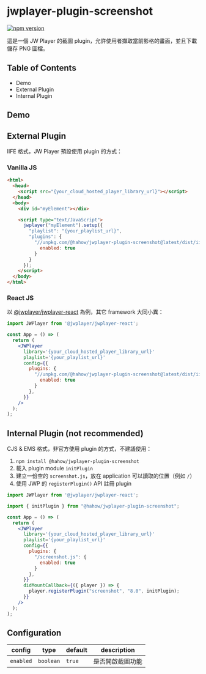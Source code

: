 
# jwplayer-plugin-screenshot

[![npm version](https://badge.fury.io/js/@hahow%2Fjwplayer-plugin-screenshot.svg)](https://badge.fury.io/js/@hahow%2Fjwplayer-plugin-screenshot)

這是一個 JW Player 的截圖 plugin，允許使用者擷取當前影格的畫面，並且下載儲存 PNG 圖檔。

## Table of Contents

- Demo
- External Plugin
- Internal Plugin

## Demo

<Story id="screenshot--screenshot" />

## External Plugin

IIFE 格式，JW Player 預設使用 plugin 的方式：

### Vanilla JS

```html
<html>
  <head>
    <script src="{your_cloud_hosted_player_library_url}"></script>
  </head>
  <body>
    <div id="myElement"></div>

    <script type="text/JavaScript">
      jwplayer("myElement").setup({
        "playlist": "{your_playlist_url}",
        "plugins": {
          "//unpkg.com/@hahow/jwplayer-plugin-screenshot@latest/dist/iife/screenshot.js": {
            enabled: true
          }
        }
      });
    </script>
  </body>
</html>
```

### React JS

以 [@jwplayer/jwplayer-react](https://github.com/jwplayer/jwplayer-react) 為例，其它 framework 大同小異：

```jsx
import JWPlayer from '@jwplayer/jwplayer-react';

const App = () => (
  return (
    <JWPlayer
      library='{your_cloud_hosted_player_library_url}'
      playlist='{your_playlist_url}'
      config={{
        plugins: {
          "//unpkg.com/@hahow/jwplayer-plugin-screenshot@latest/dist/iife/screenshot.js": {
            enabled: true
          }
        },
      }}
    />
  );
);
```

## Internal Plugin (not recommended)

CJS & EMS 格式，非官方使用 plugin 的方式，不建議使用：

1. `npm install @hahow/jwplayer-plugin-screenshot`
1. 載入 plugin module `initPlugin`
1. 建立一份空的 `screenshot.js`，放在 application 可以讀取的位置（例如 `/`）
1. 使用 JWP 的 `registerPlugin()` API 註冊 plugin

```jsx
import JWPlayer from '@jwplayer/jwplayer-react';

import { initPlugin } from "@hahow/jwplayer-plugin-screenshot";

const App = () => (
  return (
    <JWPlayer
      library='{your_cloud_hosted_player_library_url}'
      playlist='{your_playlist_url}'
      config={{
        plugins: {
          "/screenshot.js": {
            enabled: true
          }
        },
      }}
      didMountCallback={({ player }) => {
        player.registerPlugin("screenshot", "8.0", initPlugin);
      }}
    />
  );
);
```

## Configuration

| config    | type      | default | description      |
| --------- | --------- | ------- | ---------------- |
| `enabled` | `boolean` | `true`  | 是否開啟截圖功能 |
